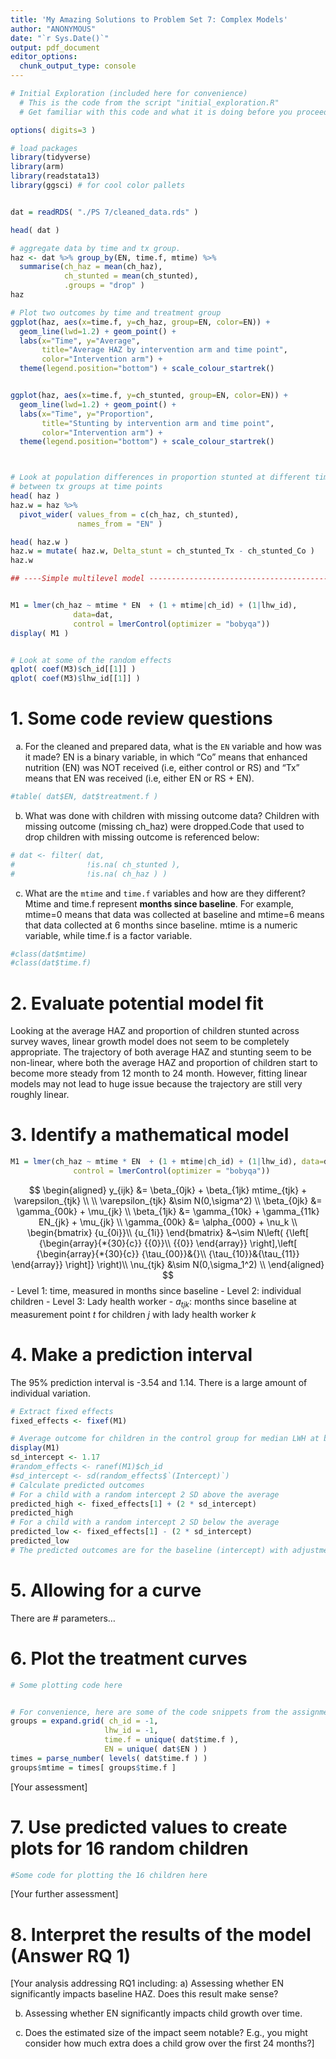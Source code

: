 ```yaml
---
title: 'My Amazing Solutions to Problem Set 7: Complex Models'
author: "ANONYMOUS"
date: "`r Sys.Date()`"
output: pdf_document
editor_options: 
  chunk_output_type: console
---
```


```r
# Initial Exploration (included here for convenience)
  # This is the code from the script "initial_exploration.R" 
  # Get familiar with this code and what it is doing before you proceed 

options( digits=3 )

# load packages 
library(tidyverse)
library(arm)
library(readstata13)
library(ggsci) # for cool color pallets


dat = readRDS( "./PS 7/cleaned_data.rds" )

head( dat )

# aggregate data by time and tx group.
haz <- dat %>% group_by(EN, time.f, mtime) %>% 
  summarise(ch_haz = mean(ch_haz), 
            ch_stunted = mean(ch_stunted),
            .groups = "drop" )
haz 

# Plot two outcomes by time and treatment group  
ggplot(haz, aes(x=time.f, y=ch_haz, group=EN, color=EN)) +
  geom_line(lwd=1.2) + geom_point() +
  labs(x="Time", y="Average", 
       title="Average HAZ by intervention arm and time point",
       color="Intervention arm") +
  theme(legend.position="bottom") + scale_colour_startrek() 


ggplot(haz, aes(x=time.f, y=ch_stunted, group=EN, color=EN)) +
  geom_line(lwd=1.2) + geom_point() +
  labs(x="Time", y="Proportion", 
       title="Stunting by intervention arm and time point",
       color="Intervention arm") +
  theme(legend.position="bottom") + scale_colour_startrek() 



# Look at population differences in proportion stunted at different time points
# between tx groups at time points
head( haz )
haz.w = haz %>%
  pivot_wider( values_from = c(ch_haz, ch_stunted), 
               names_from = "EN" ) 

head( haz.w )
haz.w = mutate( haz.w, Delta_stunt = ch_stunted_Tx - ch_stunted_Co )
haz.w

## ----Simple multilevel model ------------------------------------------------------------


M1 = lmer(ch_haz ~ mtime * EN  + (1 + mtime|ch_id) + (1|lhw_id), 
              data=dat,
              control = lmerControl(optimizer = "bobyqa"))
display( M1 )


# Look at some of the random effects
qplot( coef(M3)$ch_id[[1]] )
qplot( coef(M3)$lhw_id[[1]] )

```

\newpage 
\begin{center}
\huge ~ The Problems ~
\end{center}

# 1. Some code review questions

a) For the cleaned and prepared data, what is the `EN` variable and how was it made?
EN is a binary variable, in which "Co" means that enhanced nutrition (EN) was NOT received (i.e, either control or RS) and "Tx" means that EN was received (i.e, either EN or RS + EN). 

```r
#table( dat$EN, dat$treatment.f )
```

b) What was done with children with missing outcome data?
Children with missing outcome (missing ch_haz) were dropped.Code that used to drop children with missing outcome is referenced below:  

```r
# dat <- filter( dat,
#                !is.na( ch_stunted ),
#                !is.na( ch_haz ) )
```

c) What are the `mtime` and `time.f` variables and how are they different?
Mtime and time.f represent **months since baseline**. For example, mtime=0 means that data was collected at baseline and mtime=6 means that data collected at 6 months since baseline. mtime is a numeric variable, while time.f is a factor variable. 

```r
#class(dat$mtime)
#class(dat$time.f)
```

\newpage 

# 2. Evaluate potential model fit

Looking at the average HAZ and proportion of children stunted across survey waves, linear growth model does not seem to be completely appropriate. The trajectory of both average HAZ and stunting seem to be non-linear, where both the average HAZ and proportion of children start to become more steady from 12 month to 24 month. However, fitting linear models may not lead to huge issue because the trajectory are still very roughly linear. 

\newpage 

# 3. Identify a mathematical model

```r
M1 = lmer(ch_haz ~ mtime * EN  + (1 + mtime|ch_id) + (1|lhw_id), data=dat,
              control = lmerControl(optimizer = "bobyqa"))
```

$$
\begin{aligned}
y_{ijk} &= \beta_{0jk} + \beta_{1jk} mtime_{tjk} + \varepsilon_{tjk} \\
\\
\varepsilon_{tjk} &\sim N(0,\sigma^2) \\
\beta_{0jk} &= \gamma_{00k} + \mu_{jk} \\
\beta_{1jk} &= \gamma_{10k} + \gamma_{11k} EN_{jk} + \mu_{jk}  \\
\gamma_{00k} &= \alpha_{000} + \nu_k
\\
\begin{bmatrix}
{u_{0i}}\\ 
{u_{1i}}
\end{bmatrix} &~\sim N\left( {\left[ {\begin{array}{*{30}{c}}
{{0}}\\
{{0}} 
\end{array}} \right],\left[ {\begin{array}{*{30}{c}}
{\tau_{00}}&{}\\
{\tau_{10}}&{\tau_{11}}
\end{array}} \right]} \right)\\
\nu_{tjk} &\sim N(0,\sigma_1^2) \\
\end{aligned}
$$
-   Level 1: time, measured in months since baseline
-   Level 2: individual children
-   Level 3: Lady health worker
-   $a_{tjk}$: months since baseline at measurement point *t* for children *j* with lady health worker *k*

\newpage 

# 4. Make a prediction interval
The 95% prediction interval is -3.54 and 1.14. There is a large amount of individual variation.

```r
# Extract fixed effects
fixed_effects <- fixef(M1)

# Average outcome for children in the control group for median LWH at baseline (mtime = 0 and EN = 0 )
display(M1)
sd_intercept <- 1.17
#random_effects <- ranef(M1)$ch_id
#sd_intercept <- sd(random_effects$`(Intercept)`)
# Calculate predicted outcomes
# For a child with a random intercept 2 SD above the average
predicted_high <- fixed_effects[1] + (2 * sd_intercept)
predicted_high
# For a child with a random intercept 2 SD below the average
predicted_low <- fixed_effects[1] - (2 * sd_intercept)
predicted_low
# The predicted outcomes are for the baseline (intercept) with adjustments for the random effects 2 SD above and below the average.

```
\newpage 

\begin{center}
\large ~ Extension:\\ Improving Model Fit ~
\end{center}

# 5. Allowing for a curve

There are # parameters... 

\newpage 

# 6. Plot the treatment curves

```r
# Some plotting code here 


# For convenience, here are some of the code snippets from the assignment sheet:
groups = expand.grid( ch_id = -1,
                     lhw_id = -1, 
                     time.f = unique( dat$time.f ),
                     EN = unique( dat$EN ) )
times = parse_number( levels( dat$time.f ) )
groups$mtime = times[ groups$time.f ]
```

[Your assessment] 

\newpage 

# 7. Use predicted values to create plots for 16 random children

```r
#Some code for plotting the 16 children here 

``` 

[Your further assessment]

\newpage 

# 8. Interpret the results of the model (Answer RQ 1)

[Your analysis addressing RQ1 including: 
  a) Assessing whether EN significantly impacts baseline HAZ.  Does this result make sense?

  b) Assessing whether EN significantly impacts child growth over time.

  c) Does the estimated size of the impact seem notable? E.g., you might consider how much extra does a child grow over the first 24 months?]

\newpage 
